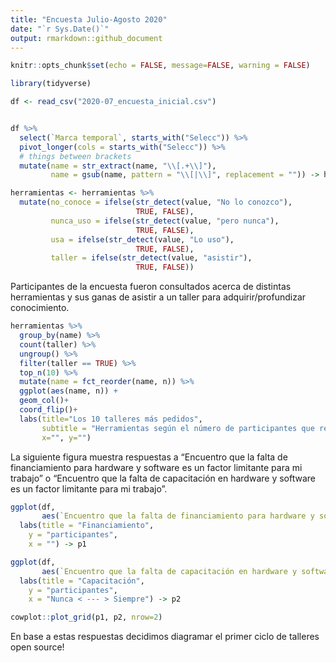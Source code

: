 ```yaml
---
title: "Encuesta Julio-Agosto 2020"
date: "`r Sys.Date()`"
output: rmarkdown::github_document
---
```


```r
knitr::opts_chunk$set(echo = FALSE, message=FALSE, warning = FALSE)
```

```r
library(tidyverse)
```




```r

df <- read_csv("2020-07_encuesta_inicial.csv")


df %>%
  select(`Marca temporal`, starts_with("Selecc")) %>%
  pivot_longer(cols = starts_with("Selecc")) %>%
  # things between brackets
  mutate(name = str_extract(name, "\\[.+\\]"),
         name = gsub(name, pattern = "\\[|\\]", replacement = "")) -> herramientas

```


```r
herramientas <- herramientas %>%
  mutate(no_conoce = ifelse(str_detect(value, "No lo conozco"),
                            TRUE, FALSE),
         nunca_uso = ifelse(str_detect(value, "pero nunca"),
                            TRUE, FALSE),
         usa = ifelse(str_detect(value, "Lo uso"),
                            TRUE, FALSE),
         taller = ifelse(str_detect(value, "asistir"),
                            TRUE, FALSE))

```


Participantes de la encuesta fueron consultados acerca de distintas herramientas y sus ganas de asistir a un taller para adquirir/profundizar conocimiento. 

```r
herramientas %>%
  group_by(name) %>%
  count(taller) %>%
  ungroup() %>% 
  filter(taller == TRUE) %>%
  top_n(10) %>% 
  mutate(name = fct_reorder(name, n)) %>% 
  ggplot(aes(name, n)) +
  geom_col()+
  coord_flip()+
  labs(title="Los 10 talleres más pedidos",
       subtitle = "Herramientas según el número de participantes que respondió:\n'Quiero asistir a un taller sobre esto'",
       x="", y="")

```

La siguiente figura muestra respuestas a "Encuentro que la falta de financiamiento para hardware y software es un factor limitante para mi trabajo" o "Encuentro que la falta de capacitación en hardware y software es un factor limitante para mi trabajo".

```r
ggplot(df,
       aes(`Encuentro que la falta de financiamiento para hardware y software es un factor limitante para mi trabajo`)) + geom_bar() +
  labs(title = "Financiamiento",
    y = "participantes",
    x = "") -> p1

ggplot(df,
       aes(`Encuentro que la falta de capacitación en hardware y software es un factor limitante para mi trabajo`)) + geom_bar() +
  labs(title = "Capacitación",
    y = "participantes",
    x = "Nunca < --- > Siempre") -> p2

cowplot::plot_grid(p1, p2, nrow=2)

```


En base a estas respuestas decidimos diagramar el primer ciclo de talleres open source!